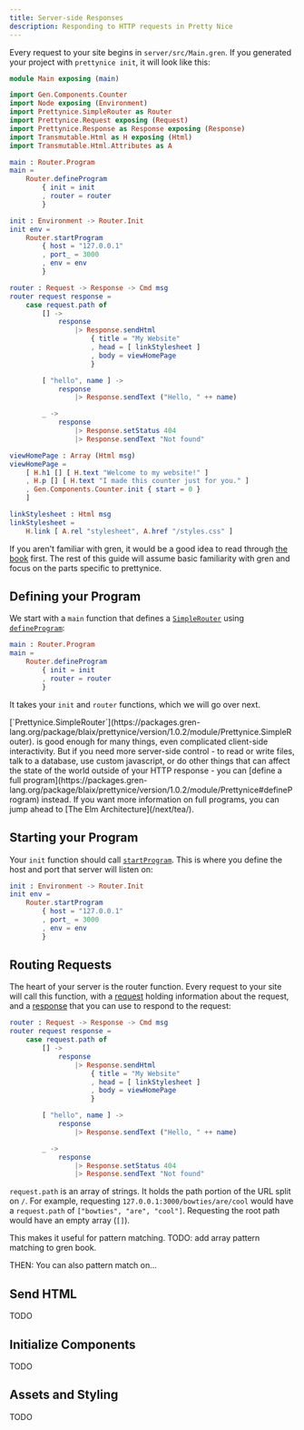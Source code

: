 ```yaml
---
title: Server-side Responses
description: Responding to HTTP requests in Pretty Nice
---
```



Every request to your site begins in `server/src/Main.gren`.
If you generated your project with `prettynice init`, it will look like this:

```elm
module Main exposing (main)

import Gen.Components.Counter
import Node exposing (Environment)
import Prettynice.SimpleRouter as Router
import Prettynice.Request exposing (Request)
import Prettynice.Response as Response exposing (Response)
import Transmutable.Html as H exposing (Html)
import Transmutable.Html.Attributes as A

main : Router.Program
main =
    Router.defineProgram
        { init = init
        , router = router
        }

init : Environment -> Router.Init
init env =
    Router.startProgram
        { host = "127.0.0.1"
        , port_ = 3000
        , env = env
        }

router : Request -> Response -> Cmd msg
router request response =
    case request.path of
        [] -> 
            response
                |> Response.sendHtml
                    { title = "My Website"
                    , head = [ linkStylesheet ]
                    , body = viewHomePage
                    }

        [ "hello", name ] ->
            response
                |> Response.sendText ("Hello, " ++ name)

        _ ->
            response
                |> Response.setStatus 404
                |> Response.sendText "Not found"

viewHomePage : Array (Html msg)
viewHomePage =
    [ H.h1 [] [ H.text "Welcome to my website!" ]
    , H.p [] [ H.text "I made this counter just for you." ]
    , Gen.Components.Counter.init { start = 0 }
    ]

linkStylesheet : Html msg
linkStylesheet =
    H.link [ A.rel "stylesheet", A.href "/styles.css" ]
```

If you aren't familiar with gren, it would be a good idea to read through [the book](https://gren-lang.org/book/) first.
The rest of this guide will assume basic familiarity with gren and focus on the parts specific to prettynice.

## Defining your Program

We start with a `main` function that defines a [`SimpleRouter`](https://packages.gren-lang.org/package/blaix/prettynice/version/1.0.2/module/Prettynice.SimpleRouter)
using [`defineProgram`](https://packages.gren-lang.org/package/blaix/prettynice/version/1.0.2/module/Prettynice.SimpleRouter#defineProgram):

```elm
main : Router.Program
main =
    Router.defineProgram
        { init = init
        , router = router
        }
```

It takes your `init` and `router` functions, which we will go over next.

<Aside>
    [`Prettynice.SimpleRouter`](https://packages.gren-lang.org/package/blaix/prettynice/version/1.0.2/module/Prettynice.SimpleRouter).
    is good enough for many things, even complicated client-side interactivity.
    But if you need more server-side control - to read or write files, talk to
    a database, use custom javascript, or do other things that can affect the
    state of the world outside of your HTTP response - you can [define a full program](https://packages.gren-lang.org/package/blaix/prettynice/version/1.0.2/module/Prettynice#defineProgram)
    instead. If you want more information on full programs, you can jump ahead
    to [The Elm Architecture](/next/tea/).
</Aside>

## Starting your Program

Your `init` function should call [`startProgram`](https://packages.gren-lang.org/package/blaix/prettynice/version/1.0.2/module/Prettynice.SimpleRouter#startProgram).
This is where you define the host and port that server will listen on:

```elm
init : Environment -> Router.Init
init env =
    Router.startProgram
        { host = "127.0.0.1"
        , port_ = 3000
        , env = env
        }
```

## Routing Requests

The heart of your server is the router function.
Every request to your site will call this function,
with a [request](https://packages.gren-lang.org/package/blaix/prettynice/version/1.0.2/module/Prettynice.Request#Request)
holding information about the request, and a
[response](https://packages.gren-lang.org/package/blaix/prettynice/version/1.0.2/module/Prettynice.Response)
that you can use to respond to the request:

```elm
router : Request -> Response -> Cmd msg
router request response =
    case request.path of
        [] -> 
            response
                |> Response.sendHtml
                    { title = "My Website"
                    , head = [ linkStylesheet ]
                    , body = viewHomePage
                    }

        [ "hello", name ] ->
            response
                |> Response.sendText ("Hello, " ++ name)

        _ ->
            response
                |> Response.setStatus 404
                |> Response.sendText "Not found"
```

`request.path` is an array of strings. It holds the path portion of the URL split on `/`.
For example, requesting `127.0.0.1:3000/bowties/are/cool` would have a `request.path` of `["bowties", "are", "cool"]`.
Requesting the root path would have an empty array (`[]`).

This makes it useful for pattern matching.
TODO: add array pattern matching to gren book.

THEN: You can also pattern match on...

## Send HTML

TODO

## Initialize Components

TODO

## Assets and Styling

TODO
